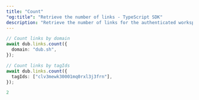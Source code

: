 ```yaml
---
title: "Count"
"og:title": "Retrieve the number of links - TypeScript SDK"
description: "Retrieve the number of links for the authenticated workspace. The provided query parameters allow filtering the returned links."
---
```


<RequestExample>

```ts
// Count links by domain
await dub.links.count({
  domain: "dub.sh",
});

// Count links by tagIds
await dub.links.count({
  tagIds: ["clv3mewk30001mq0rxl3j3frn"],
});
```

</RequestExample>

<ResponseExample>

```ts
2
```

</ResponseExample>
